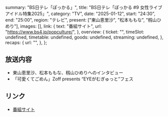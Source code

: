   summary: "BS日テレ「ぽっかる」",
  title: "BS日テレ「ぽっかる #9 女性ライブアイドル特集2025」",
  category: "TV",
  date: "2025-01-12",
  start: "24:30",
  end: "25:00",
  region: "テレビ",
  present: ["東山恵里沙", "松本ももな", "籾山ひめり"],
  images: [],
  link: {
    text: "番組サイト",
    url: "https://www.bs4.jp/popculture/",
  },
  overview: {
    ticket: "",
    timeSlot: undefined,
    timetable: undefined,
    goods: undefined,
    streaming: undefined,
  },
  recaps: {
    url: "",
  },
};

## 放送内容

- 東山恵里沙、松本ももな、籾山ひめりへのインタビュー
- 「可愛くてごめん」Zoff presents “EYEがむぎゅっと”フェス

## リンク

- [番組サイト](https://www.bs4.jp/popculture/)
